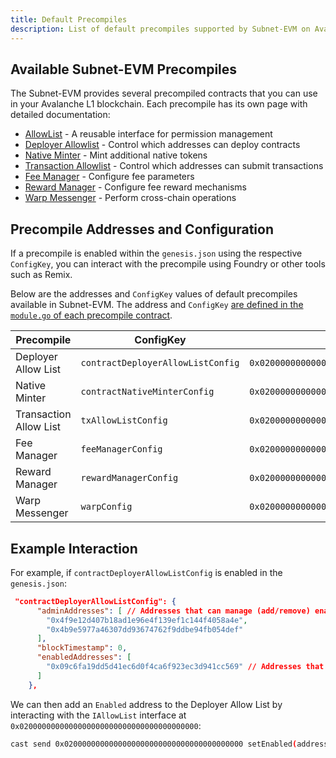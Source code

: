 ```yaml
---
title: Default Precompiles
description: List of default precompiles supported by Subnet-EVM on Avalanche L1s.
---
```


## Available Subnet-EVM Precompiles

The Subnet-EVM provides several precompiled contracts that you can use in your Avalanche L1 blockchain. Each precompile has its own page with detailed documentation:

- [AllowList](/docs/virtual-machines/default-precompiles/allowlist) - A reusable interface for permission management
- [Deployer Allowlist](/docs/virtual-machines/default-precompiles/deployerallowlist) - Control which addresses can deploy contracts
- [Native Minter](/docs/virtual-machines/default-precompiles/nativeminter) - Mint additional native tokens
- [Transaction Allowlist](/docs/virtual-machines/default-precompiles/transactionallowlist) - Control which addresses can submit transactions
- [Fee Manager](/docs/virtual-machines/default-precompiles/feemanager) - Configure fee parameters
- [Reward Manager](/docs/virtual-machines/default-precompiles/rewardmanager) - Configure fee reward mechanisms
- [Warp Messenger](/docs/virtual-machines/default-precompiles/warpmessenger) - Perform cross-chain operations

## Precompile Addresses and Configuration

If a precompile is enabled within the `genesis.json` using the respective `ConfigKey`, you can interact with the precompile using Foundry or other tools such as Remix.

Below are the addresses and `ConfigKey` values of default precompiles available in Subnet-EVM. The address and `ConfigKey` [are defined in the `module.go` of each precompile contract](https://github.com/ava-labs/subnet-evm/tree/master/precompile/contracts).

| Precompile             | ConfigKey                         | Address                                      |
| ---------------------- | --------------------------------- | -------------------------------------------- |
| Deployer Allow List    | `contractDeployerAllowListConfig` | `0x0200000000000000000000000000000000000000` |
| Native Minter          | `contractNativeMinterConfig`      | `0x0200000000000000000000000000000000000001` |
| Transaction Allow List | `txAllowListConfig`               | `0x0200000000000000000000000000000000000002` |
| Fee Manager            | `feeManagerConfig`                | `0x0200000000000000000000000000000000000003` |
| Reward Manager         | `rewardManagerConfig`             | `0x0200000000000000000000000000000000000004` |
| Warp Messenger         | `warpConfig`                      | `0x0200000000000000000000000000000000000005` |

## Example Interaction

For example, if `contractDeployerAllowListConfig` is enabled in the `genesis.json`:

```json title="genesis.json"
 "contractDeployerAllowListConfig": {
      "adminAddresses": [ // Addresses that can manage (add/remove) enabled addresses. They are also enabled themselves for contract deployment.
        "0x4f9e12d407b18ad1e96e4f139ef1c144f4058a4e",
        "0x4b9e5977a46307dd93674762f9ddbe94fb054def"
      ],
      "blockTimestamp": 0,
      "enabledAddresses": [
        "0x09c6fa19dd5d41ec6d0f4ca6f923ec3d941cc569" // Addresses that can only deploy contracts
      ]
    },
```

We can then add an `Enabled` address to the Deployer Allow List by interacting with the `IAllowList` interface at `0x0200000000000000000000000000000000000000`:

```bash
cast send 0x0200000000000000000000000000000000000000 setEnabled(address addr) <ADDRESS_TO_ENABLE> --rpc-url $MY_L1_RPC --private-key $ADMIN_PRIVATE_KEY
```

